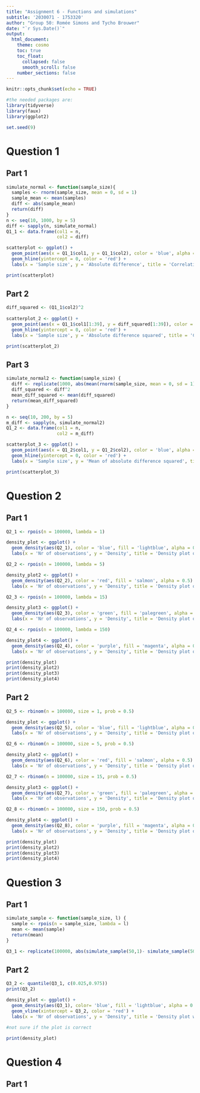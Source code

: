 ```yaml
---
title: "Assignment 6 - Functions and simulations"
subtitle: '2030071 - 1753320'
author: "Group 50: Romée Simons and Tycho Brouwer"
date: "`r Sys.Date()`"
output:
  html_document:
    theme: cosmo
    toc: true
    toc_float:
      collapsed: false
      smooth_scroll: false
    number_sections: false
---
```


```r
knitr::opts_chunk$set(echo = TRUE)

#the needed packages are: 
library(tidyverse)
library(faux)
library(ggplot2)

set.seed(9)
```

# Question 1
## Part 1
```r
  
simulate_normal <- function(sample_size){
  samples <- rnorm(sample_size, mean = 0, sd = 1)
  sample_mean <- mean(samples)
  diff <- abs(sample_mean)
  return(diff)
}
n <- seq(10, 1000, by = 5)
diff <- sapply(n, simulate_normal)
Q1_1 <- data.frame(col1 = n, 
                   col2 = diff)

scatterplot <- ggplot() + 
  geom_point(aes(x = Q1_1$col1, y = Q1_1$col2), color = 'blue', alpha = 0.5) +
  geom_hline(yintercept = 0, color = 'red') +
  labs(x = 'Sample size', y = 'Absolute difference', title = 'Correlation between sample size and absolute difference') 

print(scatterplot)

```

## Part 2
```r

diff_squared <- (Q1_1$col2)^2
  
scatterplot_2 <- ggplot() + 
  geom_point(aes(x = Q1_1$col1[1:39], y = diff_squared[1:39]), color = 'blue', alpha = 0.5) +
  geom_hline(yintercept = 0, color = 'red') +
  labs(x = 'Sample size', y = 'Absolute difference squared', title = 'Correlation between sample size and squared absolute difference')

print(scatterplot_2)

```

## Part 3
```r
simulate_normal2 <- function(sample_size) {
  diff <- replicate(1000, abs(mean(rnorm(sample_size, mean = 0, sd = 1))))
  diff_squared <- diff^2
  mean_diff_squared <- mean(diff_squared)
  return(mean_diff_squared)
}

n <- seq(10, 200, by = 5)
m_diff <- sapply(n, simulate_normal2)
Q1_2 <- data.frame(col1 = n, 
                   col2 = m_diff)

scatterplot_3 <- ggplot() +
  geom_point(aes(x = Q1_2$col1, y = Q1_2$col2), color = 'blue', alpha = 0.5) +
  geom_hline(yintercept = 0, color = 'red') +
  labs(x = 'Sample size', y = 'Mean of absolute difference squared', title = 'Correlation between sample size and mean absolute difference')

print(scatterplot_3)
```

# Question 2
## Part 1
```r
Q2_1 <- rpois(n = 100000, lambda = 1)

density_plot <- ggplot() + 
  geom_density(aes(Q2_1), color = 'blue', fill = 'lightblue', alpha = 0.5) +
  labs(x = 'Nr of observations', y = 'Density', title = 'Density plot of Poisson distribution')

Q2_2 <- rpois(n = 100000, lambda = 5)

density_plot2 <- ggplot() + 
  geom_density(aes(Q2_2), color = 'red', fill = 'salmon', alpha = 0.5) +
  labs(x = 'Nr of observations', y = 'Density', title = 'Density plot of Poisson distribution')

Q2_3 <- rpois(n = 100000, lambda = 15)

density_plot3 <- ggplot() +
  geom_density(aes(Q2_3), color = 'green', fill = 'palegreen', alpha = 0.5) +
  labs(x = 'Nr of observations', y = 'Density', title = 'Density plot of Poisson distribution')

Q2_4 <- rpois(n = 100000, lambda = 150)

density_plot4 <- ggplot() +
  geom_density(aes(Q2_4), color = 'purple', fill = 'magenta', alpha = 0.5) +
  labs(x = 'Nr of observations', y = 'Density', title = 'Density plot of Poisson distribution')

print(density_plot)
print(density_plot2)
print(density_plot3)
print(density_plot4)
```

## Part 2
```r
Q2_5 <- rbinom(n = 100000, size = 1, prob = 0.5)

density_plot <- ggplot() + 
  geom_density(aes(Q2_5), color = 'blue', fill = 'lightblue', alpha = 0.5) + 
  labs(x = 'Nr of observations', y = 'Density', title = 'Density plot of binomial distribution')

Q2_6 <- rbinom(n = 100000, size = 5, prob = 0.5)

density_plot2 <- ggplot() + 
  geom_density(aes(Q2_6), color = 'red', fill = 'salmon', alpha = 0.5) + 
  labs(x = 'Nr of observations', y = 'Density', title = 'Density plot of binomial distribution')

Q2_7 <- rbinom(n = 100000, size = 15, prob = 0.5)

density_plot3 <- ggplot() + 
  geom_density(aes(Q2_7), color = 'green', fill = 'palegreen', alpha = 0.5) + 
  labs(x = 'Nr of observations', y = 'Density', title = 'Density plot of binomial distribution')

Q2_8 <- rbinom(n = 100000, size = 150, prob = 0.5)

density_plot4 <- ggplot() + 
  geom_density(aes(Q2_8), color = 'purple', fill = 'magenta', alpha = 0.5) + 
  labs(x = 'Nr of observations', y = 'Density', title = 'Density plot of binomial distribution')

print(density_plot)
print(density_plot2)
print(density_plot3)
print(density_plot4)
```

# Question 3
## Part 1
```r
simulate_sample <- function(sample_size, l) {
  sample <- rpois(n = sample_size, lambda = l)
  mean <- mean(sample)
  return(mean)
}

Q3_1 <- replicate(100000, abs(simulate_sample(50,1)- simulate_sample(50,1)))
```

## Part 2
```r
Q3_2 <- quantile(Q3_1, c(0.025,0.975))
print(Q3_2)

density_plot <- ggplot() + 
  geom_density(aes(Q3_1), color= 'blue', fill = 'lightblue', alpha = 0.5) + 
  geom_vline(xintercept = Q3_2, color = 'red') +
  labs(x = 'Nr of observations', y = 'Density', title = 'Density plot with quantile lines')

#not sure if the plot is correct 

print(density_plot)
```

# Question 4
## Part 1
